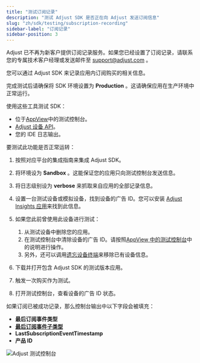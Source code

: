 ```yaml
---
title: "测试订阅记录"
description: "测试 Adjust SDK 是否正在向 Adjust 发送订阅信息"
slug: "zh/sdk/testing/subscription-recording"
sidebar-label: "订阅记录"
sidebar-position: 3
---
```


<Callout type="warning">

Adjust 已不再为新客户提供订阅记录服务。如果您已经设置了订阅记录，请联系您的专属技术客户经理或发送邮件至 [support@adjust.com](mailto:support@adjust.com) 。

</Callout>

您可以通过 Adjust SDK 来记录应用内订阅购买的相关信息。

<Callout type="important">

完成测试后请确保将 SDK 环境设置为 **Production** 。这请确保应用在生产环境中正常运行。

</Callout>

使用这些工具测试 SDK：

-  位于[AppView](https://help.adjust.com/zh/article/testing-console)中的测试控制台。
-  [Adjust 设备 API](/en/api/device-api/inspect)。
-  您的 IDE 日志输出。

要测试此功能是否正常运转：

1. 按照对应平台的集成指南来集成 Adjust SDK。
2. 将环境设为 **Sandbox** 。这能保证您的应用只向测试控制台发送信息。
3. 将日志级别设为 **verbose** 来抓取来自应用的全部记录信息。
4. 设置一台测试设备或模拟设备，找到设备的广告 ID。您可以安装 [Adjust Insights 应用](https://apps.apple.com/us/app/adjust-insights/id1125517808)来找到此信息。
5. 如果您此前曾使用此设备进行测试：

   1. 从测试设备中删除您的应用。
   2. 在测试控制台中清除设备的广告 ID。请按照[AppView 中的测试控制台](https://help.adjust.com/zh/article/testing-console#forget-device)中的说明进行操作。
   3. 另外，还可以调用[遗忘设备终端](/en/api/device-api/forget/)来移除已有设备信息。

6. 下载并打开包含 Adjust SDK 的测试版本应用。
7. 触发一次购买作为测试。
8. 打开测试控制台，查看设备的广告 ID 状态。

如果订阅已被成功记录，那么控制台输出中以下字段会被填充：

-  **最后订阅事件类型**
-  [**最后订阅事件子类型**](https://help.adjust.com/zh/article/manage-subscription-data#subscription-event-subtypes)
-  **LastSubscriptionEventTimestamp**
-  **产品 ID**

![Adjust 测试控制台](@images/sdk-testing/subscription/testing-console.png)
